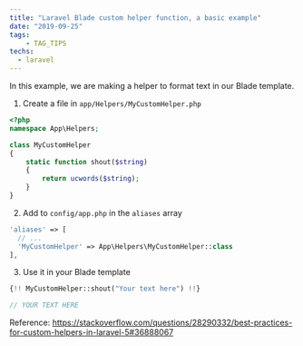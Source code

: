 ```yaml
---
title: "Laravel Blade custom helper function, a basic example"
date: "2019-09-25"
tags:
	- TAG_TIPS
techs:
  - laravel
---
```


In this example, we are making a helper to format text in our Blade template.

1. Create a file in `app/Helpers/MyCustomHelper.php`

```php
<?php
namespace App\Helpers;

class MyCustomHelper
{
	static function shout($string)
	{
		return ucwords($string);
	}
}
```

2. Add to `config/app.php` in the `aliases` array

```php
'aliases' => [
  // ...
  'MyCustomHelper' => App\Helpers\MyCustomHelper::class
],
```

3. Use it in your Blade template

```php
{!! MyCustomHelper::shout("Your text here") !!}

// YOUR TEXT HERE
```

Reference: https://stackoverflow.com/questions/28290332/best-practices-for-custom-helpers-in-laravel-5#36888067
